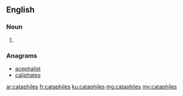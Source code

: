 ==English==

===Noun===
{{head|en|noun plural form}}

# {{plural of|cataphile|lang=en}}

===Anagrams===
* [[acephalist#English|acephalist]]
* [[caliphates#English|caliphates]]

[[ar:cataphiles]]
[[fr:cataphiles]]
[[ku:cataphiles]]
[[mg:cataphiles]]
[[my:cataphiles]]